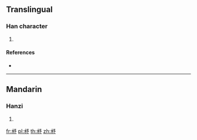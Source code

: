 ==Translingual==

===Han character===
{{Han char|rn=85|rad=水|as=04|sn=8|four=17222|canj=ENIN,XENIN}}

# {{defn|Han|sort=水04}}

====References====
* {{Han ref|kx=0609.100|dkj=17181|dj=1002.070|hdz=31557.050|uh=6C80|ud=27776|bh=CD45|bd=52549}}

----

==Mandarin==

===Hanzi===
{{cmn-hanzi|pin=[[xù]] ([[xu4]])|wg=hsü<sup>4</sup>}}

# {{defn|lang=cmn|sort=水04}}

[[fr:沀]]
[[pl:沀]]
[[th:沀]]
[[zh:沀]]